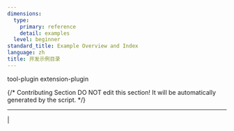 ```yaml
---
dimensions:
  type:
    primary: reference
    detail: examples
  level: beginner
standard_title: Example Overview and Index
language: zh
title: 开发示例目录
---
```


<CardGroup cols="2">
    <Card
        title="Slack Bot 插件"
        icon="link"
        href="plugin-dev-zh/0432-develop-a-slack-bot-plugin"
        horizontal
    >
        tool-plugin
    </Card>
    <Card
        title="彩虹猫 Endpoint"
        icon="link"
        href="plugin-dev-zh/0432-endpoint"
    >
        extension-plugin
    </Card>
</CardGroup>

{/*
Contributing Section
DO NOT edit this section!
It will be automatically generated by the script.
*/}

---

[  ](https://github.com/langgenius/dify-docs/edit/main/plugin-dev-zh/0431-example-overview-and-index.mdx) | [  ](https://github.com/langgenius/dify-docs/issues/new?template=docs.yml)

